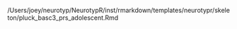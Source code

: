 /Users/joey/neurotyp/NeurotypR/inst/rmarkdown/templates/neurotypr/skeleton/pluck_basc3_prs_adolescent.Rmd